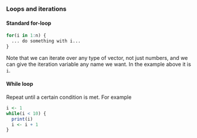 ### Loops and iterations

#### Standard for-loop

```r
for(i in 1:n) {
  ... do something with i... 
}
```

Note that we can iterate over any type of vector, not just numbers, and we can give the iteration variable any name we want. In the example above it is `i`.

#### While loop

Repeat until a certain condition is met. For example

```r
i <- 1
while(i < 10) {
  print(i)
  i <- i + 1
}
```
